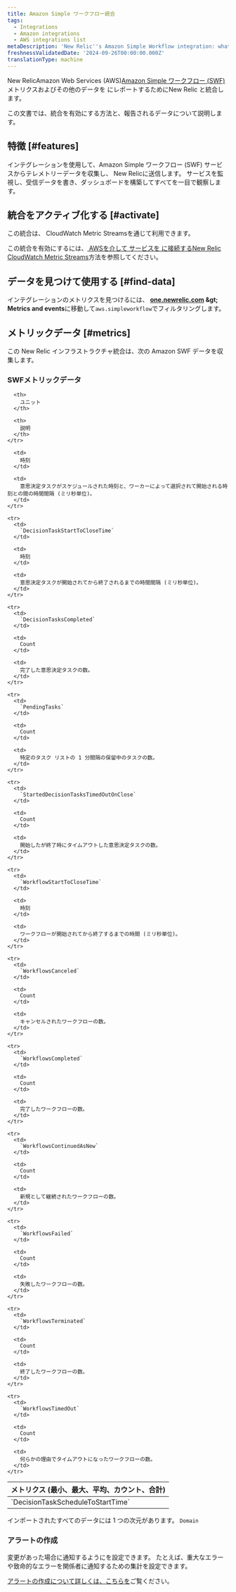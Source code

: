 ```yaml
---
title: Amazon Simple ワークフロー統合
tags:
  - Integrations
  - Amazon integrations
  - AWS integrations list
metaDescription: 'New Relic''s Amazon Simple Workflow integration: what data it reports and how to enable it.'
freshnessValidatedDate: '2024-09-26T00:00:00.000Z'
translationType: machine
---
```


New RelicAmazon Web Services (AWS)[Amazon Simple ワークフロー (SWF)](https://aws.amazon.com/swf/) メトリクスおよびその他のデータを にレポートするためにNew Relic と統合します。

この文書では、統合を有効にする方法と、報告されるデータについて説明します。

## 特徴 [#features]

インテグレーションを使用して、Amazon Simple ワークフロー (SWF) サービスからテレメトリーデータを収集し、 New Relicに送信します。 サービスを監視し、受信データを書き、ダッシュボードを構築してすべてを一目で観察します。

## 統合をアクティブ化する [#activate]

この統合は、 CloudWatch Metric Streamsを通じて利用できます。

この統合を有効にするには、[ AWSを介して サービスを に接続するNew Relic CloudWatch Metric Streams](/docs/infrastructure/amazon-integrations/connect/aws-metric-stream-setup/)方法を参照してください。

## データを見つけて使用する [#find-data]

インテグレーションのメトリクスを見つけるには、 <DNT>**[one.newrelic.com](https://one.newrelic.com/all-capabilities) &amp;gt; Metrics and events**</DNT>に移動して`aws.simpleworkflow`でフィルタリングします。

## メトリックデータ [#metrics]

この New Relic インフラストラクチャ統合は、次の Amazon SWF データを収集します。

### SWFメトリックデータ

<table>
  <thead>
    <tr>
      <th style={{ width: "200px" }}>
        メトリクス (最小、最大、平均、カウント、合計)
      </th>

      <th>
        ユニット
      </th>

      <th>
        説明
      </th>
    </tr>
  </thead>

  <tbody>
    <tr>
      <td>
        `DecisionTaskScheduleToStartTime`
      </td>

      <td>
        時刻
      </td>

      <td>
        意思決定タスクがスケジュールされた時刻と、ワーカーによって選択されて開始される時刻との間の時間間隔 (ミリ秒単位)。
      </td>
    </tr>

    <tr>
      <td>
        `DecisionTaskStartToCloseTime`
      </td>

      <td>
        時刻
      </td>

      <td>
        意思決定タスクが開始されてから終了されるまでの時間間隔 (ミリ秒単位)。
      </td>
    </tr>

    <tr>
      <td>
        `DecisionTasksCompleted`
      </td>

      <td>
        Count
      </td>

      <td>
        完了した意思決定タスクの数。
      </td>
    </tr>

    <tr>
      <td>
        `PendingTasks`
      </td>

      <td>
        Count
      </td>

      <td>
        特定のタスク リストの 1 分間隔の保留中のタスクの数。
      </td>
    </tr>

    <tr>
      <td>
        `StartedDecisionTasksTimedOutOnClose`
      </td>

      <td>
        Count
      </td>

      <td>
        開始したが終了時にタイムアウトした意思決定タスクの数。
      </td>
    </tr>

    <tr>
      <td>
        `WorkflowStartToCloseTime`
      </td>

      <td>
        時刻
      </td>

      <td>
        ワークフローが開始されてから終了するまでの時間 (ミリ秒単位)。
      </td>
    </tr>

    <tr>
      <td>
        `WorkflowsCanceled`
      </td>

      <td>
        Count
      </td>

      <td>
        キャンセルされたワークフローの数。
      </td>
    </tr>

    <tr>
      <td>
        `WorkflowsCompleted`
      </td>

      <td>
        Count
      </td>

      <td>
        完了したワークフローの数。
      </td>
    </tr>

    <tr>
      <td>
        `WorkflowsContinuedAsNew`
      </td>

      <td>
        Count
      </td>

      <td>
        新規として継続されたワークフローの数。
      </td>
    </tr>

    <tr>
      <td>
        `WorkflowsFailed`
      </td>

      <td>
        Count
      </td>

      <td>
        失敗したワークフローの数。
      </td>
    </tr>

    <tr>
      <td>
        `WorkflowsTerminated`
      </td>

      <td>
        Count
      </td>

      <td>
        終了したワークフローの数。
      </td>
    </tr>

    <tr>
      <td>
        `WorkflowsTimedOut`
      </td>

      <td>
        Count
      </td>

      <td>
        何らかの理由でタイムアウトになったワークフローの数。
      </td>
    </tr>
  </tbody>
</table>

インポートされたすべてのデータには 1 つの次元があります。 `Domain`

### アラートの作成

変更があった場合に通知するように<InlinePopover type="alerts" />を設定できます。 たとえば、重大なエラーや致命的なエラーを関係者に通知するための集計を設定できます。

[アラートの作成について詳しくは、こちらを](/docs/alerts-applied-intelligence/new-relic-alerts/get-started/your-first-nrql-condition/)ご覧ください。